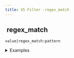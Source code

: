 ```yaml
---
title: XS Filter -regex_match
---
```


## <img src="../assets/docuBadge (11).png" alt="" data-size="line" /> regex\_match <a href="#xsregex_match" id="xsregex_match"></a>

`value|regex_match:pattern`

<details>

<summary>Examples</summary>

```javascript
"test123"|regex_match:"\\d+"    // Returns ["123"]
"abc"|regex_match:"[a-z]"       // Returns ["a"]
```

</details>
